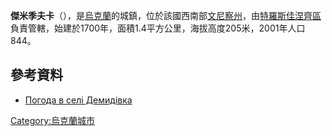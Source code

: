 {{coord|48|27|21|N|29|20|25|E|scale:30000|display=title}}

'''傑米季夫卡'''（{{lang-uk|Демидівка}}），是[[烏克蘭|烏克蘭]]的城鎮，位於該國西南部[[文尼察州|文尼察州]]，由[[特羅斯佳涅齊區|特羅斯佳涅齊區]]負責管轄，始建於1700年，面積1.4平方公里，海拔高度205米，2001年人口844。

==參考資料==
* [http://weather.in.ua/ua/vinnickaja/6498 Погода в селі Демидівка] {{Wayback|url=http://weather.in.ua/ua/vinnickaja/6498 |date=20160305200605 }}

{{Ukraine-geo-stub}}
[[Category:烏克蘭城市|Category:烏克蘭城市]]